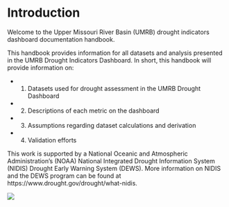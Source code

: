 # Introduction {.unnumbered}

Welcome to the Upper Missouri River Basin (UMRB) drought indicators dashboard documentation handbook.

This handbook provides information for all datasets and analysis presented in the UMRB Drought Indicators Dashboard. In short, this handbook will provide information on:

  + 1. Datasets used for drought assessment in the UMRB Drought Dashboard
  + 2. Descriptions of each metric on the dashboard
  + 3. Assumptions regarding dataset calculations and derivation
  + 4. Validation efforts 

This work is supported by a National Oceanic and Atmospheric Administration’s (NOAA) National Integrated Drought Information System (NIDIS) Drought Early Warning System (DEWS). More information on NIDIS and the DEWS program can be found at https://www.drought.gov/drought/what-nidis. 

![](images/logos.png){fig-align="center"} 
